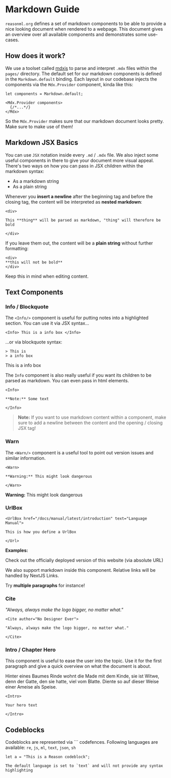 
# Markdown Guide

<Intro>

`reasonml.org` defines a set of markdown components to be able to provide a nice
looking document when rendered to a webpage. This document gives an overview over
all available components and demonstrates some use-cases.

</Intro>


## How does it work?

We use a toolset called [mdxjs](https://mdxjs.com) to parse and interpret
`.mdx` files within the `pages/` directory.  The default set for our markdown
components is defined in the `Markdown.default` binding. Each layout in our
codebase injects the components via the `Mdx.Provider` component, kinda like
this:


```re
let components = Markdown.default;

<Mdx.Provider components>
  {/*...*/}
</Mdx>
```

So the `Mdx.Provider` makes sure that our markdown document looks pretty. Make
sure to make use of them!

## Markdown JSX Basics

You can use `JSX` notation inside every `.md` / `.mdx` file. We also inject some
useful components in there to give your document more visual appeal. There's two
ways on how you can pass in JSX children within the markdown syntax:

- As a markdown string
- As a plain string

Whenever you **insert a newline** after the beginning tag and before the closing tag,
the content will be interpreted as **nested markdown**:

```
<div>

This **thing** will be parsed as markdown, "thing" will therefore be bold

</div>
```

If you leave them out, the content will be a **plain string** without further formatting:

```
<div>
**this will not be bold**
</div>
```

Keep this in mind when editing content.





## Text Components


### Info / Blockquote

The `<Info/>` component is useful for putting notes into a highlighted
section. You can use it via JSX syntax...

```
<Info> This is a info box </Info>
```

...or via blockquote syntax:

```
> This is
> a info box
```

<Info> This is a info box </Info>

The `Info` component is also really useful if you want its children to be
parsed as markdown. You can even pass in html elements.


```
<Info>

**Note:** Some text

</Info>
```

> **Note:** If you want to use markdown content within a component, make sure to
> add a newline between the content and the opening / closing JSX tag!

### Warn

The `<Warn/>` component is a useful tool to point out version issues and
similar information.

```
<Warn>

**Warning:** This might look dangerous

</Warn>
```

<Warn>

**Warning:** This might look dangerous

</Warn>


### UrlBox

```
<UrlBox href="/docs/manual/latest/introduction" text="Language Manual">

This is how you define a UrlBox

</Url>
```

**Examples:**

<UrlBox href="https://reasonml.org" text="reasonml.org">Check out the officially deployed version of this website (via absolute URL)</UrlBox>

<UrlBox href="/md-kitchensink" text="This is a link">

We also support markdown inside this component.
Relative links will be handled by NextJS Links.

Try **multiple paragraphs** for instance!

</UrlBox>


### Cite

<Cite author="No Designer Ever">

"Always, always make the logo bigger, no matter what."

</Cite>


```
<Cite author="No Designer Ever">

"Always, always make the logo bigger, no matter what."

</Cite>
```

### Intro / Chapter Hero

This component is useful to ease the user into the topic.  Use it for the first
paragraph and give a quick overview on what the document is about. 

<Intro>

Hinter eines Baumes Rinde wohnt die Made mit dem Kinde, sie ist Witwe, denn der
Gatte, den sie hatte, viel vom Blatte. Diente so auf dieser Weise einer Ameise
als Speise.

</Intro>

```
<Intro>

Your hero text

</Intro>
```


## Codeblocks

Codeblocks are represented via \`\`\` codefences.
Following languages are available: `re`, `js`, `ml`, `text`, `json`, `sh`


```re
let a = "This is a Reason codeblock";
```

```
The default language is set to `text` and will not provide any syntax
highlighting
```

